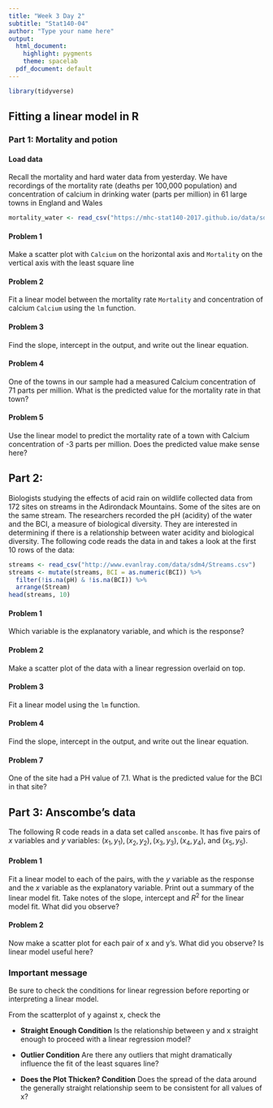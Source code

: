 ```yaml
---
title: "Week 3 Day 2"
subtitle: "Stat140-04"
author: "Type your name here"
output:
  html_document:
    highlight: pygments
    theme: spacelab
  pdf_document: default
---
```


```r
library(tidyverse)
```

## Fitting a linear model in R

### Part 1: Mortality and potion

#### Load data

Recall the mortality and hard water data from yesterday. We have recordings of the mortality rate (deaths per 100,000 population) and concentration of calcium in drinking water (parts per million) in 61 large towns in England and Wales

```r
mortality_water <- read_csv("https://mhc-stat140-2017.github.io/data/sdm4/Hard_water_Derby.csv")
```

#### Problem 1 

Make a scatter plot with `Calcium` on the horizontal axis and `Mortality` on the vertical axis with the least square line

#### Problem 2 

Fit a linear model between the mortality rate `Mortality` and concentration of calcium `Calcium` using the `lm` function.

#### Problem 3

Find the slope, intercept in the output, and write out the linear equation.

#### Problem 4

One of the towns in our sample had a measured Calcium concentration of 71 parts per million. What is the predicted value for the mortality rate in that town?

#### Problem 5

Use the linear model to predict the mortality rate of a town with Calcium concentration of -3 parts per million. Does the predicted value make sense here?

## Part 2:

Biologists studying the effects of acid rain on wildlife collected data from 172 sites on streams in the Adirondack Mountains. Some of the sites are on the same stream. The researchers recorded the pH (acidity) of the water and the BCI, a measure of biological diversity. They are interested in determining if there is a relationship between water acidity and biological diversity. The following code reads the data in and takes a look at the first 10 rows of the data:

```r
streams <- read_csv("http://www.evanlray.com/data/sdm4/Streams.csv")
streams <- mutate(streams, BCI = as.numeric(BCI)) %>%
  filter(!is.na(pH) & !is.na(BCI)) %>%
  arrange(Stream)
head(streams, 10)

```

#### Problem 1

Which variable is the explanatory variable, and which is the response?

#### Problem 2

Make a scatter plot of the data with a linear regression overlaid on top.

#### Problem 3

Fit a linear model using the `lm` function.

#### Problem 4

Find the slope, intercept in the output, and write out the linear equation.

#### Problem 7

One of the site had a PH value of 7.1. What is the predicted value for the BCI in that site?

## Part 3: Anscombe's data

The following R code reads in a data set called `anscombe`. It has five pairs of $x$ variables and $y$ variables: $(x_1, y_1), (x_2, y_2), (x_3, y_3), (x_4, y_4),$ and $(x_5, y_5)$. 

#### Problem 1
Fit a linear model to each of the pairs, with the $y$ variable as the response and the $x$ variable as the explanatory variable. Print out a summary of the linear model fit. Take notes of the slope, intercept and $R^2$ for the linear model fit. What did you observe?

#### Problem 2 
Now make a scatter plot for each pair of x and y's. What did you observe? Is linear model useful here?

### Important message

Be sure to check the conditions for linear regression before reporting or interpreting a linear model.

From the scatterplot of y against x, check the

-   **Straight Enough Condition** Is the relationship between y and x straight enough to proceed with a linear regression model?

-   **Outlier Condition** Are there any outliers that might dramatically influence the fit of the least squares line?

-   **Does the Plot Thicken? Condition** Does the spread of the data around the generally straight relationship seem to be consistent for all values of x?
